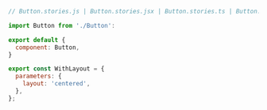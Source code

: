```js
// Button.stories.js | Button.stories.jsx | Button.stories.ts | Button.stories.tsx

import Button from './Button':

export default {
  component: Button,
}

export const WithLayout = {
  parameters: {
    layout: 'centered',
  },
};
```
